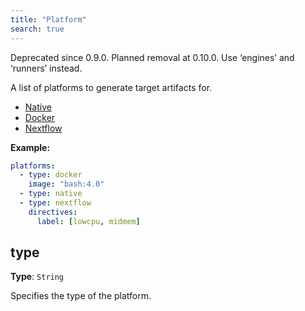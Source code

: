 ```yaml
---
title: "Platform"
search: true
---
```


::: {.callout-warning}
Deprecated since 0.9.0. Planned removal at 0.10.0. Use 'engines' and 'runners' instead.
:::
A list of platforms to generate target artifacts for.

 * [Native](/reference/config/deprecated/platforms/native/#)
 * [Docker](/reference/config/deprecated/platforms/docker/#)
 * [Nextflow](/reference/config/deprecated/platforms/nextflow/#)


**Example:**

```yaml
platforms:
  - type: docker
    image: "bash:4.0"
  - type: native
  - type: nextflow
    directives:
      label: [lowcpu, midmem]

```

## type

**Type**: `String`

Specifies the type of the platform.
